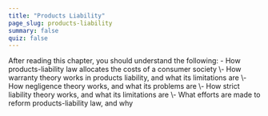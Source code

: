 ```yaml
---
title: "Products Liability"
page_slug: products-liability
summary: false
quiz: false
---
```

<div className="content-chunk" data-subsection-id = "Products-Liability-17pt">
<Info title="LEARNING OBJECTIVES">After reading this chapter, you should understand the following: - How products-liability law allocates the costs of a consumer society
\- How warranty theory works in products liability, and what its limitations are
\- How negligence theory works, and what its problems are
\- How strict liability theory works, and what its limitations are
\- What efforts are made to reform products-liability law, and why</Info>
</div>
